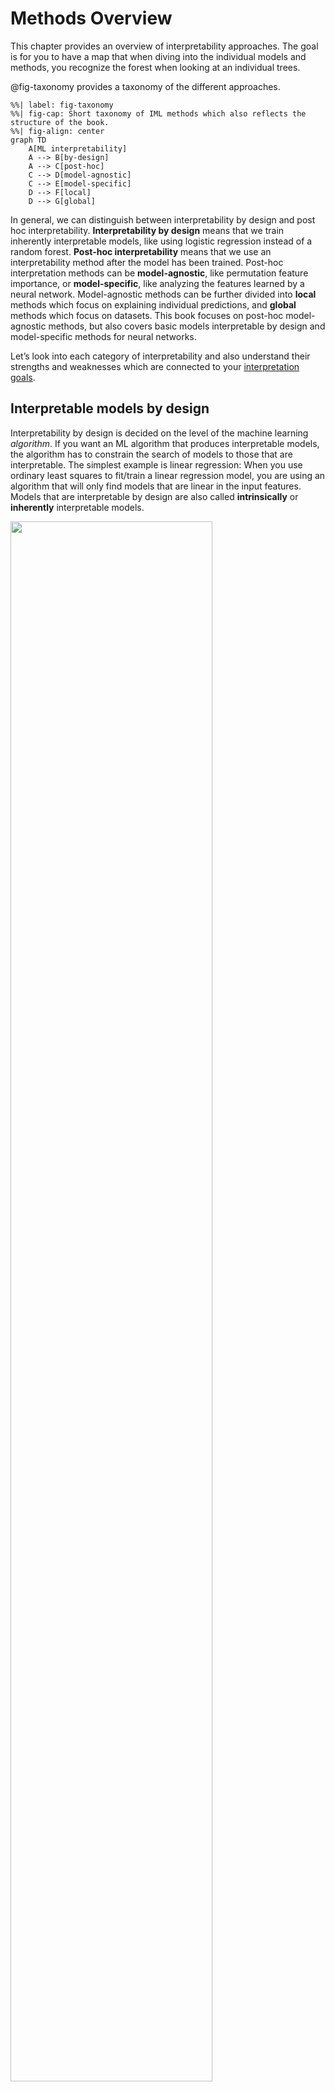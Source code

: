 # Methods Overview

This chapter provides an overview of interpretability approaches.
The goal is for you to have a map that when diving into the individual models and methods, you recognize the forest when looking at an individual trees.

@fig-taxonomy provides a taxonomy of the different approaches.

```mermaid
%%| label: fig-taxonomy
%%| fig-cap: Short taxonomy of IML methods which also reflects the structure of the book.
%%| fig-align: center
graph TD
    A[ML interpretability]
    A --> B[by-design]
    A --> C[post-hoc]
    C --> D[model-agnostic]
    C --> E[model-specific]
    D --> F[local]
    D --> G[global]
```

In general, we can distinguish between interpretability by design and post hoc interpretability.
**Interpretability by design** means that we train inherently interpretable models, like using logistic regression instead of a random forest.
**Post-hoc interpretability** means that we use an interpretability method after the model has been trained.
Post-hoc interpretation methods can be **model-agnostic**, like permutation feature importance, or **model-specific**, like analyzing the features learned by a neural network.
Model-agnostic methods can be further divided into **local** methods which focus on explaining individual predictions, and **global** methods which focus on datasets.
This book focuses on post-hoc model-agnostic methods, but also covers basic models interpretable by design and model-specific methods for neural networks.

Let's look into each category of interpretability and also understand their strengths and weaknesses which are connected to your [interpretation goals](#goals).

## Interpretable models by design 

Interpretability by design is decided on the level of the machine learning *algorithm*.
If you want an ML algorithm that produces interpretable models, the algorithm has to constrain the search of models to those that are interpretable.
The simplest example is linear regression:
When you use ordinary least squares to fit/train a linear regression model, you are using an algorithm that will only find models that are linear in the input features.
Models that are interpretable by design are also called **intrinsically** or **inherently** interpretable models.

![](./images/interpretable-box.png){width=80% fig-align="center"}

This book covers the most basic interpretability by design approaches:

- [Linear regression](#limo)
- [Logistic regression](#logistic)
- [Linear model extensions](#extend-lm)
- [Decision trees](#tree)
- [Decision rules](#rules)
- [RuleFit](#rulefit)


<!-- more than completely interpretable models -->
Besides these basic ones, there are many more approaches to interpretable models ranging from extensions of these basic approaches to very specialized approaches.
These would easily break the scope of this book, so I'll just give you a few examples:


- Prototype-based neural network for image classification, called ProtoViT [@ma2024interpretable]. These neural networks are trained so that the image classification is a weighted sum of prototypes (special images from the training data) and sub-prototypes.
- @yang2024inherently and suggest "inherently interpretable tree ensemble" which is basically boosted trees (with, for example, XGBoost), but adjusted hyperparameters, such as low max depth, a different representation (feature effects are sorted into main effects and interactions) and pruning of effects. Arguably, this mixes both interpretability by-design and leveraging post-hoc interpretability.
-   TODO: Add a few examples here
-  TODO: Maybe move  @yang2024inherently  as example of mixing stuff up

But really, the approaches are so varied here.
Some interpretability-by-design methods make it easy to write down the entire logic of the model into a little table, like you can do for linear regression models.
While other claim interpretability, but it's only for individual predictions.
An example would be a decision rule lists with hundreds of rules, which is difficult to grasp as a whole, but for a single prediction, we might have a simple rule we can interpret.

<!-- Strengths and Limitations -->
To argue whether or not the by-design approach furthers your specific interpretability goals therefore depends on the actual ML approach.

Interpretable models are much easier to debug and improve, since the decision-making mechanisms are laid bare.
You can rather easily see when a coefficient is zero, or when a rule doesn't make any sense.
Or when one of the prototypes is actually a wrongly coded data instance.
And as is typical in many areas with established models, you gain a lot more expertise with a certain kind of interpretable model, making you learn the ins and outs of the pitfalls of this particular model class.

In many fields there are established interpretable models.
For example, medical research is big in e.g. logistic regression and other regression methods.
Depending on the research journal / community, using a decision rule list may be more difficult to justify.
The justification is so very strong that they are seen as given.

Justification really depends on whether you can make the relevant stakeholders understand the prediction mechanism of the model.

When it comes to discovering insights, interpretable models are a bit of a mixed bag.
They often make it easy to read out information:
For a linear regression model, we can easily say how a feature affects the prediction.
But to make conclusions about the data, we need more:
Does this feature REALLY influnce the outcome linearly?
Because we kind of forced the feature to do so by using linear regression.
That means in order to interpret the model in place of the data / the world, we have to argue why the model is a good representation of it -- including all the constraints we have put on the model.
This is aggravated for cases where we might find much better performing "black box" models:
What if the proto-type based image classifier has much less performance than the convolutional neural network?
How far does it help us understanding the data?

There is another price to be paid: By reducing the model search to a subset interpretable models, you exclude many other especially flexible models.
And searching only a subset of the models may cost you a lot in performance.


## Post-hoc interpretability

Post-hoc methods are applied after the model was trained.
These methods can be either model-agnostic or model-specific: 
There's two routes to this:

- Model-agnostic: We ignore what's *inside* the model and only analyze how model output changes with regard to changes in the feature inputs. For example, permuting a feature and measuring how much the model error increases.
- Model-specific: We analyze parts of the model them to better understand it. This can analyzing which types of images a neuron in a neural network responds most to, or Gini importance in random forests.

### Model-agnostic methods {#agnostic}

Model-agnostic methods work by the SIPA principle: **sample** from the data, do some kind of **intervention** on the data, get the **predictions** for the manipulated data, and **aggregate** the results. [@scholbeck2020sampling]
An example is permutation feature importance:
We take the data (in this case we sample all), intervene on the data by permuting it, get the model predictions, and compute again the model error and compare it with the original loss (aggregation).


![](./images/agnostic-black-box.png)


Model-agnostic interpretation separates the model interpretation / explanation from the model training. 
Looking at this from a more high-level point of view, the modeling process gains another layer: It starts from the world which we capture in form of data, from which we learn a a model.
On top of that model we pack interpretability methods humans.
See @fig-big-picture.
For model-agnostic methods, we have this separation, while for interpretability by-design, we have model and interpretability layers merged into one.


![The big picture of explainable machine learning. The real world goes through many layers before it reaches the human in the form of explanations.](./images/big-picture.png){#fig-big-picture}

Separating explanations from the machine learning model (= model-agnostic interpretation methods) has some advantages [@ribeiro2016model].

The greatest strength is flexibility both in choice of model and in choice of interpretation method.
Let's say you visualize feature effects of an XGBoost model with the PDP, then you can even swap out the underlying model and still use the same type of interpretation.
Or if you no longer like the PDP, you can use ALE without having to change the underlying XGBoost model.
But if you are using a linear regression model and interpret the coefficients, switching to a rule-based classifier also changes the means of interpretation.
Some methods even allow you flexibility for the feature representation used for creating the explanations: For example you may use image patches instead of pixels.

Model-agnostic interpretation methods can be further distinguished into local and global methods.
The book is also organized according to this distinction.
[Global methods](#global-methods) describe how features affect the prediction **on average**.
In contrast, [local methods](#local-methods) aim to explain **individual predictions**.

#### Local model-agnostic post-hoc methods {#local-methods}

Local interpretation methods explain individual predictions.
The approaches are rather diverse in this category:

* [Ceteris paribus](#ceteris-paribus) describe how changing a feature changes a data points prediction.
* [Individual conditional expectation curves](#ice) describe how changing a feature changes the prediction of multiple data-points.
* [Local surrogate models (LIME)](#lime) explain a prediction by replacing the complex model with a locally interpretable surrogate model.
* [Scoped rules (anchors)](#anchors) are rules that describe which feature values anchor a prediction, in the sense that they lock the prediction in place.
* [Counterfactual explanations](#counterfactual) explain a prediction by examining which features would need to be changed to achieve a desired prediction.
* [Shapley values](#shapley) are an attribution method that fairly assigns the prediction to individual features.
* [SHAP](#shap) is another computation method for Shapley values, but also proposes global interpretation methods based on combinations of Shapley values across the data.

LIME and Shapley values are attribution methods, so that the prediction of a single instance is described as the sum of feature effects.
Other methods, like ceteris paribus and ICE focus on individual features.
Methods like counterfactual and Anchors find themselves somewhere in the middle of explaining the predictions with a subset of the features. 

<!-- Strengths and Limitations -->
For model debugging, local methods provide rather "zoomed in" views, which can be useful for understanding edge cases or studying unusual predictions.
For example, you can look into explanations for the prediction with the worst prediction error and see whether it's just a difficult prediction, or whether maybe your model isn't good enough or the data point is wrongly labelled.

When it comes to using local interpretation methods for justifying individual predictions, the usefulness is rather mixed:
Methods like ceteris paribus and counterfactual explanations can be very useful for justifying model predictions, since faithfully reflect the raw model predictions.
Attribution methods, however, like SHAP or LIME don't are kind of "models" (or at least more complex estimations) on top of the model and therefore might not be as useful for some high-stakes justification purposes [@rudin2019stop].

Local methods shine for data insights.
Attribution methods like Shapley values work with a reference dataset, and therefore allow comparing the current prediction with different subsets allowing to ask different questions.


::: {.callout-tip}

You can apply post-hoc methods to models that are interpretable by-design.

:::

#### Global model-agnostic post-hoc methods {#global-methods}

Global methods describe the average behavior of a machine learning model across a dataset.
In this book, you will learn about the following model-agnostic global interpretation techniques:

* The [partial dependence plot](#pdp) is a feature effect method.
* [Accumulated local effect plots](#ale) is another feature effect method that works when features are dependent.
* [Feature interaction (H-statistic)](#interaction) quantifies to what extent the prediction is the result of joint effects of the features.
* [Functional decomposition](#decomposition) is a central idea of interpretability and a technique that decomposes the complex prediction function into smaller parts.
* [Permutation feature importance](#feature-importance) measures the importance of a feature as an increase in loss when the feature is permuted.
* [Leave one feature out (LOFO)](#lofo) removes a feature and measures the increase in loss.
* [Surrogate models](#global) replaces the original model with a simpler model for interpretation.
* [Prototypes and criticisms](#proto) are representative data point of a distribution and can be used to enhance interpretability.

<!-- goals -->
Since global interpretation methods describe average behavior, they are particularly useful when the modeler wants to debug a model.
LOFO is related to feature selection methods and particularly suitable for model improvements. 

For justifying the models to stakeholders, global interpretation methods can deliver some of the broad strokes, in terms of which features were relevant and how, on average, features affect the predictions.
You can also use them in combination with inherently interpretable models.
Because while decision rule lists may make it easy to justify individual predictions, you may want to also justify the model itself, by showing which features were important and so on.

Global methods are often expressed as expected values based on the distribution of the data.
For example, the [partial dependence plot](#pdp), a feature effect plot, is the expected prediction when all other features are marginalized out.
This makes these methods so useful to understand the general mechanisms in the data.


::: {.callout-tip}

By applying global methods to subsets of your data, you can turn these global methods into "group-wise" or "regional" methods.
We will see this in action in the examples in this book.

:::



### Model-specific post-hoc methods

As the name says, these are methods applied after model training which only work for specific types of models.

![](./images/specific-black-box.png)

There are many such example ranging from Gini importance for random forests to computing odds ratios for logistic regression.
This book focuses on post-hoc interpretation methods for neural networks.

<!-- Why not interpretable -->
To make predictions with a neural network, the data input is passed through many layers of multiplication with the learned weights and through non-linear transformations.
A single prediction can involve millions of mathematical operations depending on the architecture of the neural network.
There is no chance that we humans can follow the exact mapping from data input to prediction.
We would have to consider millions of weights that interact in a complex way to understand a prediction by a neural network.
To interpret the behavior and predictions of neural networks, we need specific interpretation methods.

<!-- Why specific interpretation -->
Neural networks are an interesting interpretation target, since neural networks learn features and concepts in their hidden layers.
We can leverage that they are gradient-based for computationally efficient methods.
Since they are gradient-based we can leverage many 

The neural network chapters cover the following techniques that answer different questions:

- [Learned Features](#feature-visualization): What features has the neural network learned?
- [Pixel Attribution (Saliency Maps)](#pixel-attribution): How did each pixel contribute to a particular prediction?
- [Concepts](#neural-concepts): Which more abstract concepts has the neural network learned?
-  [Adversarial Examples](#adversarial) are closely related to [counterfactual explanations](#counterfactual): How can we trick the neural network?
-  [Influential Instances](#influential) is a more general approach with a fast implementation for gradient-based methods such as neural networks: How influential was a training data point for a certain prediction?


The biggest strength of these methods is to discover insights about the models themselves.
This may also help for improving the model and justifying it towards other people.
Model-specific methods can be helpful for debugging and improving the models.
When it comes to insights, model-specific draw the interpretation a lot to the internals of the models, and we again have to assume somehow that these internal mechanisms reflect reality for making such a leap.

<!--
## The lines are blurred

Don't think you have decide for one approach.
Be flexible.
Examples:

- You train random forest, but find out that logistic regression works with similar performance, maybe slighlty less. You switch to logistic regressio nand reap the benefits of interpreting the coefficients.
- Due to regulatory reasons, you are only allowed to use decision-rules. However, for better debugging, you still rely on model-agnostic methods like [LOFO](#lofo).
- You train an tree ensemble with xgboost. You find out that setting max depth to two produces good enough models and comes with the advantage of 

The lines are blurry anyways:

- Many wouldn't hesitate to put "logistic regression" as interpretability-by-design. But to get the log odds, we have to do post-hoc interpretation, in the sense that we have to compute the log odds. It's just a transfomration of the coefficients, but where is the transiation between that and e.g. neuraon activation maximization?  
- [SHAP](#shap) is a "model-agnostic" method, but when applied to a linear regression model, it gives you pre-defined effect values that are centered by the expected effects. If you had calculated the centered effects, then you would call it still intepretable by-design.
- There are also approach that make models more interpretable, but only if you apply some post-hoc processes to them, like tree ensembles with post-hoc.
- By-design, you can enforce xgboost to only boost monotonic relationships. You wouldn't call this approach fully interpretable, but it still is interpretability by design, since now you can do something like giving a sign for each feature saying whether increases in teh feature are related to rising or lowering predictions.



## Attic

I have a pet theory that we can categorize "inherently interpretable mdoels" into 3 categories.
These are true for both the repreentation of models and how we produce explanations.

- Weighted sum of features: Allows interpretation of the coefficients as linear effects. Example: linear regression.
- Decision rules: Makes for simple if-else explanations. Example: Decision tree.
- Reference data points: Example: kmeans.

Examples for weighted sums:

- WE have the linear regression model
- But also the logistic model is a weighted sum, just on another level
- same goes for all the lm extensions


The weighted sums allow us to assign a value to a feature (coefficient or weight)

For if-else rules we have decision rules and decision lists.

Then there are also combinations between the two, like rulefit 

Not represented here are the other models with data points.
like k-means or k-nn.
These are typically not cited as interpretable, since it only works when you can easily understand the other data points. 





-->
